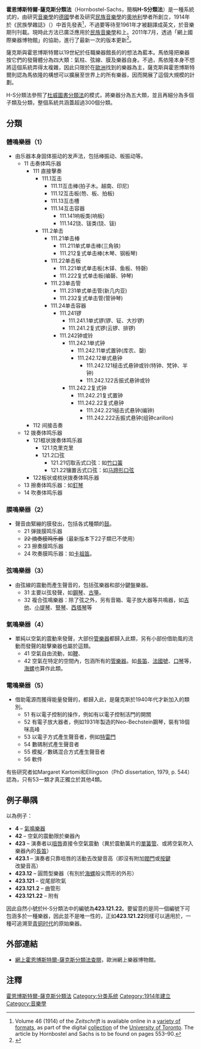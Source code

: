 {{noteTA
|1=zh-hans:钟, zh_hant:鐘}}
'''霍恩博斯特爾-薩克斯分類法'''（Hornbostel-Sachs，簡稱'''H-S分類法'''）是一種系統式的{{link-en|樂器分類法|Musical instrument classification}}，由研究[[音樂學|音樂學]]的[[德國|德國]]學者{{link-en|庫爾特·薩克斯|Curt Sachs|薩克斯}}及研究[[民族音樂學|民族音樂學]]的[[奧地利|奧地利]]學者{{link-en|埃里希·馮·霍恩博斯特爾|Erich von Hornbostel|霍恩博斯特爾}}所創立，1914年於《民族學雜誌》（{{lang-de|''Zeitschrift für Ethnologie''}}）中首先發表<ref>Volume 46 (1914) of the ''Zeitschrift'' is available online in a [http://www.archive.org/details/zeitschriftfre46berluoft variety of formats], as part of the digital [http://www.archive.org/search.php?query=collection%3A%22toronto%22 collection] of the [[University_of_Toronto|University of Toronto]]. The article by Hornbostel and Sachs is to be found on pages 553–90.</ref>，不過要等待至1961年才被翻譯成英文，於音樂期刊{{link-en|Galpin Society Journal|Galpin Society|''Galpin Society Journal''}}刊載。現時此方法已廣泛應用於[[民族音樂學|民族音樂學]]和{{link-en|樂器學|Organology}}上。2011年7月，透過「網上國際樂器博物館」的協助，進行了最新一次的版本更新<ref>{{Cite web |url=http://www.mimo-international.com/ |title=MIMO Project - Musical Instrument Museums Online |accessdate=2020-09-21 |archive-date=2011-12-03 |archive-url=https://web.archive.org/web/20111203010656/http://www.mimo-international.com/ |dead-url=yes }}</ref>。

薩克斯與霍恩博斯特爾以19世紀於{{link-en|布魯塞爾音樂學院|Royal Conservatory of Brussels}}任職樂器館長的{{link-en|維多·馬依隆|Victor-Charles Mahillon}}的想法為藍本。馬依隆把樂器按它們的發聲體分為四大類：氣柱、弦線、膜及樂器自身。不過，馬依隆本身不想將這個系統弄得太複雜，因此只限於在[[歐洲|歐洲]]找到的樂器為主，薩克斯與霍恩博斯特爾則認為馬依隆的構想可以擴展至世界上的所有樂器，因而開展了這個大規模的計劃。

H-S分類法參照了[[杜威十進制圖書分類法|杜威圖書分類法]]的模式，將樂器分為五大類，並且再細分為多個子類及分類，整個系統共涵蓋超過300個分類。

== 分類 ==
===體鳴樂器（1）===
{{main|體鳴樂器}}
* 由乐器本身固体振动的发声法，包括棒振动、板振动等。
** 11 击奏体鸣乐器
*** 111 直接擊奏
**** 111.1互击
***** 111.11互击棒(拍子木。越南、印尼)
***** 111.12互击板(笏、板、拍板)
***** 111.13互击槽
***** 111.14互击容器
****** 111.141响板类(响板)
****** 111.142铙、钹类(铙、钹)
**** 111.2单击
***** 111.21单击棒
****** 111.211单式单击棒(三角铁)
****** 111.212复式单击棒(木琴、钢板琴)
***** 111.22单击板
****** 111.221单式单击板(木铎、鱼板、特磬)
****** 111.222复式单击板(编磬、钟琴)
***** 111.23单击管
****** 111.231单式单击管(新几内亚)
****** 111.232复式单击管(管钟琴)
***** 111.24单击容器
****** 111.241锣
******* 111.241.1单式锣(锣、钲、大抄锣)
******* 111.241.2复式锣(云锣、排锣)
****** 111.242钟或铃
******* 111.242.1单式钟
******** 111.242.11单式置钟(库农、罄)
******** 111.242.12单式悬钟
********* 111.242.121槌击式悬钟或铃(特钟、梵钟、半钟)
********* 111.242.122舌振式悬钟或铃
******* 111.242.2复式钟
******** 111.242.21复式置钟
******** 111.242.22复式悬钟
********* 111.242.221槌击式悬钟(编钟)
********* 111.242.222舌振式悬钟(组钟carillon)
*** 112 间接击奏
** 12 拨奏体鸣乐器
*** 121框状拨奏体鸣乐器
**** 121.1克里克里
**** 121.2口弦
***** 121.21切取舌式口弦：如[[竹口簧|竹口簧]]
***** 121.22镶置舌式口弦：如[[马蹄形口弦|马蹄形口弦]]
*** 122板状或梳状拨奏体鸣乐器
** 13 擦奏体鸣乐器：如[[釘琴|釘琴]]
** 14 吹奏体鸣乐器

===膜鳴樂器（2）===
{{main|膜鳴樂器}}
* 聲音由緊繃的膜發出，包括各式種類的[[鼓|鼓]]。
** 21 弹拨膜鸣乐器
** <s>22 摘奏膜鸣乐器</s>（最新版本下22子類已不使用）
** 23 擦奏膜鸣乐器
** 24 吹奏膜鸣乐器：如[[卡祖笛|卡祖笛]]。

===弦鳴樂器（3）===
{{main|弦鳴樂器}}
*由弦線的震動而產生聲音的，包括弦樂器和部分鍵盤樂器。
** 31 主要以弦發聲，如[[鋼琴|鋼琴]]、[[古箏|古箏]]。
** 32 複合弦鳴樂器：除了弦之外，另有音箱、電子放大器等共鳴器，如[[吉他|吉他]]、[[小提琴|小提琴]]、[[豎琴|豎琴]]、[[西塔琴|西塔琴]]等

===氣鳴樂器（4）===
{{main|氣鳴樂器}}
* 單純以空氣的震動來發聲，大部份[[管樂器|管樂器]]都歸入此類，另有小部份借助風的流動而發聲的敲擊樂器也屬於這類。
** 41 空氣自由流動，如[[鞭|鞭]]、{{link-en|牛吼器|Bullroarer}}
** 42 空氣在特定的空間內，包涵所有的[[管樂器|管樂器]]。如[[長笛|長笛]]、[[法國號|法國號]]、[[口琴|口琴]]等，[[海螺|海螺]]也算作此類。

===電鳴樂器（5）===
{{main|電鳴樂器}}
* 借助電源而獲得能量發聲的，都歸入此，是薩克斯於1940年代才新加入的類別。
** 51 有以電子控制的操作，例如有以電子控制活門的開關
** 52 有電子放大器者，例如1931年製造的Neo-Bechstein鋼琴，裝有18個咪高峰
** 53 以電子方式產生聲音者，例如[[特雷門|特雷門]]
** 54 數碼制式產生聲音者
** 55 模擬／數碼混合方式產生聲音者
** 56 軟件

有些研究者如Margaret Kartomi和Ellingson（PhD dissertation, 1979, p. 544）認為，只有53一類才真正獨立於其他4類。

==例子舉隅==
以{{link-en|自然小號|Natural trumpet}}為例子：
*'''4''' – [[氣鳴樂器|氣鳴樂器]]
*'''42''' – 空氣的震動限於樂器內
*'''423''' – 演奏者以[[唇|咀唇]]直接令空氣震動（異於震動簧片的[[單簧管|單簧管]]、或將空氣吹入樂器內的[[長笛|長笛]]）
*'''423.1''' – 演奏者只靠咀唇的活動去改變音高（即沒有附加[[閥門|閥門]]或[[按鍵|按鍵]]改變音高）
*'''423.12''' – 圓筒型樂器（有別於[[海螺|海螺]]般尖筒形的外形）
*'''423.121''' – 從尾部吹氣
*'''423.121.2''' – 曲管形
*'''423.121.22''' – 附有{{link-en|吹咀|Mouthpiece (brass)}}

因此自然小號於H-S分類法中的編號為'''423.121.22'''。要留意的是同一個編號下可包涵多於一種樂器，因此並不是唯一性的，正如'''423.121.22'''同樣可以適用於{{link-en|魯爾號|Lur}}，一種可追溯至[[青铜时代|青铜时代]]的原始樂器。

==外部連結==
*[https://mimo-international.com/MIMO/infodoc/page-daccueil-infodoc.aspx?_lg=EN-en 網上霍恩博斯特爾-薩克斯分類法查閱]，歐洲網上樂器博物館。

==注釋==
{{reflist}}

[[Category:霍恩博斯特爾-薩克斯分類法|]]
[[Category:分类系统|Category:分类系统]]
[[Category:1914年建立|Category:1914年建立]]
[[Category:音樂學|Category:音樂學]]